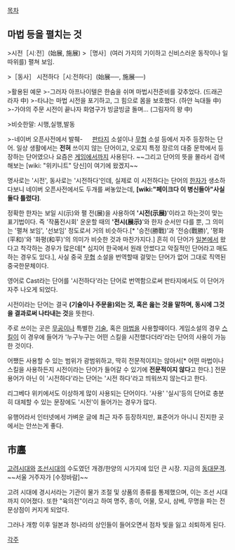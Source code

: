[[목차]]

== 마법 등을 펼치는 것 ==
>시전［시ː전］(始展, 施展)
>［명사］(여러 가지의 기이하고 신비스러운 동작이나 일 따위를) 펼쳐 보임.
 
>［동사］ 시전하다［시ː전하다］(始展──, 施展──)

>활용된 예문
>-그러자 아프나이텔은 한숨을 쉬며 마법시전준비를 갖추었다. (드래곤 라자 中) 
>-타냐는 마법 시전을 포기하고, 그 힘으로 몸을 보호했다. (하얀 늑대들 中) 
>-가야의 주문 시전이 끝나자 화염구가 빙글빙글 돌며... (그림자의 왕 中)

>비슷한말: 시행,실행,발동

>-네이버 오픈사전에서 발췌-
　
[[판타지]] 소설이나 [[무협]] 소설 등에서 자주 등장하는 단어. 일상 생활에서는 '''전혀''' 쓰이지 않는 단어이고, 오로지 특정 장르의 대중 문학에서 등장하는 단어였으나 요즘은 [[게임]]에서까지 사용된다. ~~그리고 단어의 뜻을 몰라서 검색해보는 [wiki: "위키니트" 당신]이 여기에 왔겠지~~

명사로는 '시전', 동사로는 '시전하다'인데, 실제로 이 시전하다는 단어의 [[한자]]가 생소하다보니 네이버 오픈사전에서도 두개를 써놓았는데, '''[wiki:"페이크다 이 병신들아"사실 둘다 틀렸다]'''.

정확한 한자는 보일 시(示)와 펼 전(展)을 사용하여 ''''시전(示展)''''이라고 하는것이 맞는 표기법이다. 즉 '작품전시회' 운운할 때의 ''''전시(展示)''''와 한자 순서만 다를 뿐, 그 의미는 '펼쳐 보임', '선보임' 정도로서 거의 비슷하다.[* '승전(勝戰)'과 '전승(戰勝)', '평화(平和)'와 '화평(和平)'의 의미가 비슷한 것과 마찬가지다.] 흔히 이 단어가 [[일본]]에서 왔다고 착각하는 경우가 많은데[* 심지어 한국에서 원래 안썼다고 악질적인 단어라고 매도하는 경우도 있다.], 사실 중국 [[무협]] 소설을 번역할때 걸맞는 단어가 없어 그대로 직역된 중국한문체이다.
 
영어로 Cast라는 단어를 '시전하다'라는 단어로 번역함으로써 판타지에서도 이 단어가 자주 나오게 되었다.

시전이라는 단어는 결국 '''(기술이나 주문을)외는 것, 혹은 읊는 것을 말하며, 동시에 그것을 결과로써 나타내는 것'''을 뜻한다.

주로 쓰이는 곳은 [[무공]]이나 특별한 [[기술]], 혹은 [[마법]]을 사용할때이다. 게임소설의 경우 [[스킬]]이 이 경우에 들어가 '누구누구는 어떤 스킬을 시전했다더라'라는 단어의 사용이 가능한 것이다.

어쨌든 사용할 수 있는 범위가 광범위하고, 딱히 전문적이지는 않아서[* 어떤 마법이나 스킬을 사용하든지 시전이라는 단어가 들어갈 수 있기에 '''전문적이지 않다'''고 한다.] 전문용어가 아닌 이 '시전하다'라는 단어는 '시전 하다'라고 띄워쓰지 않는다고 한다.

리그베다 위키에서도 이상하게 많이 사용되는 단어이다. '사용' '실시'등의 단어로 충분히 대체할 수 있는 문장에도 '시전'이 들어가는 경우가 많다.

유행어라서 인터넷에서 가벼운 글에 최근 자주 등장하지만, 표준어가 아니니 진지한 곳에서는 안쓰는게 좋다.

== 市廛 ==
[[고려]]시대와 [[조선]]시대의 수도였던 개경/한양의 시가지에 있던 큰 시장. 지금의 [[동대문]]격. ~~서울 거주자가 [수정바람]~~

고려 시대에 경시서라는 기관이 물가 조절 및 상품의 종류를 통제했으며, 이는 조선 시대까지 이어졌다. 또한 "육의전"이라고 하여 명주, 종이, 어물, 모시, 삼베, 무명을 파는 전문상점이 커지게 되었다.

그러나 개항 이후 일본과 청나라의 상인들이 들어오면서 점차 빛을 잃고 쇠퇴하게 된다.

[[각주]]
